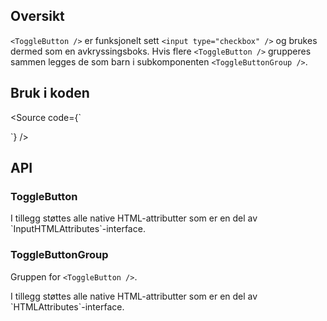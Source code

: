 
<Meta title="Design system/ToggleButton/API" component={ToggleButton} />

<ComponentLinkRow
  docsHref="https://design.domstol.no/987b33f71/p/93162b-togglebutton/b/5004f4"
  figmaHref="https://www.figma.com/file/ewqSDmkgqDQ5PyOsRp4V5b/?node-id=6990%3A142094"
  githubHref="https://github.com/domstolene/designsystem/tree/master/components/src/components/ToggleButton"
/>

## Oversikt

`<ToggleButton />` er funksjonelt sett `<input type="checkbox" />` og brukes dermed som en avkryssingsboks. Hvis flere `<ToggleButton />` grupperes sammen legges de som barn i subkomponenten `<ToggleButtonGroup />`.

## Bruk i koden

<Source code={`

<ToggleButton text="Tekst" />

<ToggleButtonGroup>
  <ToggleButton text="Tekst" />
  <ToggleButton text="Tekst" />
</ToggleButtonGroup>
`} />

## API

### ToggleButton

<ArgsTable story={PRIMARY_STORY} />
I tillegg støttes alle native HTML-attributter som er en del av `InputHTMLAttributes<HTMLInputElement>`-interface.

### ToggleButtonGroup

Gruppen for `<ToggleButton />`.

<ArgsTable of={ToggleButtonGroup} />
I tillegg støttes alle native HTML-attributter som er en del av `HTMLAttributes<HTMLDivElement>`-interface.
